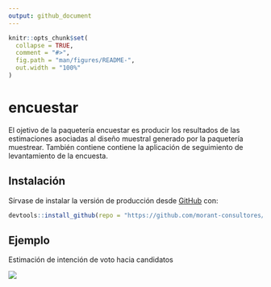 ```yaml
---
output: github_document
---
```


<!-- README.md is generated from README.Rmd. Please edit that file -->

```r
knitr::opts_chunk$set(
  collapse = TRUE,
  comment = "#>",
  fig.path = "man/figures/README-",
  out.width = "100%"
)
```

# encuestar

<!-- badges: start -->
<!-- badges: end -->

El ojetivo de la paquetería encuestar es producir los resultados de las estimaciones asociadas al diseño muestral generado por la paquetería muestrear. También contiene contiene la aplicación de seguimiento de levantamiento de la encuesta.

## Instalación

Sírvase de instalar la versión de producción desde [GitHub](https://github.com/) con:

``` r
devtools::install_github(repo = "https://github.com/morant-consultores/encuestar.git", ref = "master")
```

## Ejemplo

Estimación de intención de voto hacia candidatos

![](./vignettes/README/Screenshot 2024-09-10 092032.png)
